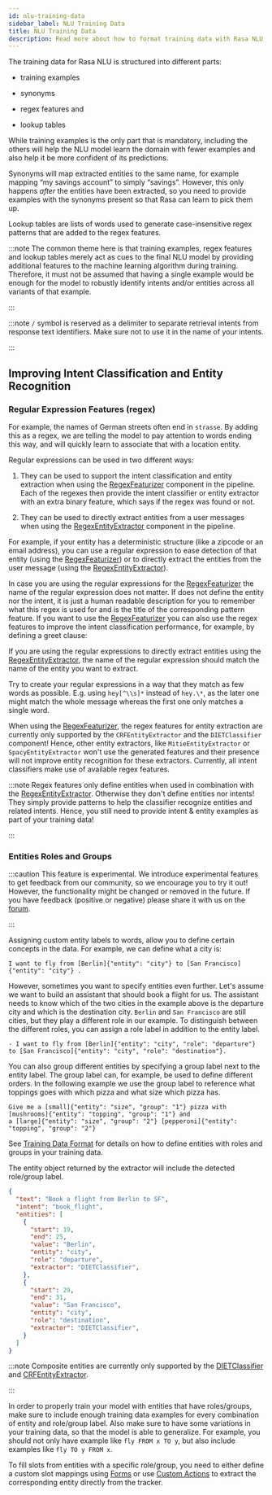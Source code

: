```yaml
---
id: nlu-training-data
sidebar_label: NLU Training Data
title: NLU Training Data
description: Read more about how to format training data with Rasa NLU for open source natural language processing.
---
```


The training data for Rasa NLU is structured into different parts:

* training examples

* synonyms

* regex features and

* lookup tables

While training examples is the only part that is mandatory, including the others will help the NLU model
learn the domain with fewer examples and also help it be more confident of its predictions.

Synonyms will map extracted entities to the same name, for example mapping “my savings account” to simply “savings”.
However, this only happens *after* the entities have been extracted, so you need to provide examples with the synonyms
present so that Rasa can learn to pick them up.

Lookup tables are lists of words used to generate
case-insensitive regex patterns that are added to the regex features.

:::note
The common theme here is that training examples, regex features and lookup tables merely act as cues to the final NLU
model by providing additional features to the machine learning algorithm during training. Therefore, it must not be
assumed that having a single example would be enough for the model to robustly identify intents and/or entities
across all variants of that example.

:::

:::note
`/` symbol is reserved as a delimiter to separate retrieval intents from response text identifiers. Make sure not
to use it in the name of your intents.

:::

## Improving Intent Classification and Entity Recognition

### Regular Expression Features (regex)

For example, the names of German streets often end in `strasse`. By adding this as a regex,
we are telling the model to pay attention to words ending this way, and will quickly learn to
associate that with a location entity.


Regular expressions can be used in two different ways:

1. They can be used to support the intent classification and entity extraction when using the [RegexFeaturizer](./components/featurizers.mdx#regexfeaturizer) component in the pipeline.
   Each of the regexes then provide the intent classifier or entity extractor with an extra binary feature, which says if the regex was found or not.

2. They can be used to directly extract entities from a user messages when using the [RegexEntityExtractor](./components/entity-extractors.mdx#regexentityextractor) component in the pipeline.

For example, if your entity has a deterministic structure (like a zipcode or an email address), you can use a regular
expression to ease detection of that entity (using the [RegexFeaturizer](./components/featurizers.mdx#regexfeaturizer)) or to directly extract the entities from
the user message (using the [RegexEntityExtractor](./components/entity-extractors.mdx#regexentityextractor)). 


In case you are using the regular expressions for the [RegexFeaturizer](./components/featurizers.mdx#regexfeaturizer) the name of the regular expression does
not matter. If does not define the entity nor the intent, it is just a human readable description for you to remember
what this regex is used for and is the title of the corresponding pattern feature.
If you want to use the [RegexFeaturizer](./components/featurizers.mdx#regexfeaturizer) you can also use the regex features to improve the intent
classification performance, for example, by defining a greet clause:


If you are using the regular expressions to directly extract entities using the [RegexEntityExtractor](./components/entity-extractors.mdx#regexentityextractor),
the name of the regular expression should match the name of the entity you want to extract.

Try to create your regular expressions in a way that they match as few words as possible. E.g. using `hey[^\\s]*`
instead of `hey.\*`, as the later one might match the whole message whereas the first one only matches a single word.

When using the [RegexFeaturizer](./components/featurizers.mdx#regexfeaturizer), the regex features for entity extraction are currently only supported by the
`CRFEntityExtractor` and the `DIETClassifier` component! Hence, other entity extractors, like
`MitieEntityExtractor` or `SpacyEntityExtractor` won't use the generated features and their
presence will not improve entity recognition for these extractors. Currently, all intent classifiers make use of
available regex features.

:::note
Regex features only define entities when used in combination with the [RegexEntityExtractor](./components/entity-extractors.mdx#regexentityextractor).
Otherwise they don't define entities nor intents! They simply provide patterns to help the classifier
recognize entities and related intents. Hence, you still need to provide intent & entity examples as part of your
training data!

:::


### Entities Roles and Groups

:::caution
This feature is experimental.
We introduce experimental features to get feedback from our community, so we encourage you to try it out!
However, the functionality might be changed or removed in the future.
If you have feedback (positive or negative) please share it with us on the [forum](https://forum.rasa.com).

:::

Assigning custom entity labels to words, allow you to define certain concepts in the data.
For example, we can define what a city is:

```
I want to fly from [Berlin]{"entity": "city"} to [San Francisco]{"entity": "city"} .
```

However, sometimes you want to specify entities even further.
Let's assume we want to build an assistant that should book a flight for us.
The assistant needs to know which of the two cities in the example above is the departure city and which is the
destination city.
`Berlin` and `San Francisco` are still cities, but they play a different role in our example.
To distinguish between the different roles, you can assign a role label in addition to the entity label.

```
- I want to fly from [Berlin]{"entity": "city", "role": "departure"} to [San Francisco]{"entity": "city", "role": "destination"}.
```

You can also group different entities by specifying a group label next to the entity label.
The group label can, for example, be used to define different orders.
In the following example we use the group label to reference what toppings goes with which pizza and
what size which pizza has.

```
Give me a [small]{"entity": "size", "group": "1"} pizza with [mushrooms]{"entity": "topping", "group": "1"} and
a [large]{"entity": "size", "group": "2"} [pepperoni]{"entity": "topping", "group": "2"}
```

See [Training Data Format](./training-data-format) for details on how to define entities with roles and groups in your training data.

The entity object returned by the extractor will include the detected role/group label.

```json
{
  "text": "Book a flight from Berlin to SF",
  "intent": "book_flight",
  "entities": [
    {
      "start": 19,
      "end": 25,
      "value": "Berlin",
      "entity": "city",
      "role": "departure",
      "extractor": "DIETClassifier",
    },
    {
      "start": 29,
      "end": 31,
      "value": "San Francisco",
      "entity": "city",
      "role": "destination",
      "extractor": "DIETClassifier",
    }
  ]
}
```

:::note
Composite entities are currently only supported by the [DIETClassifier](./components/intent-classifiers.mdx#dietclassifier) and [CRFEntityExtractor](./components/entity-extractors.mdx#crfentityextractor).

:::

In order to properly train your model with entities that have roles/groups, make sure to include enough training data
examples for every combination of entity and role/group label.
Also make sure to have some variations in your training data, so that the model is able to generalize.
For example, you should not only have example like `fly FROM x TO y`, but also include examples like
`fly TO y FROM x`.

To fill slots from entities with a specific role/group, you need to either define a custom slot mappings using
[Forms](./forms) or use [Custom Actions](./actions#custom-actions) to extract the corresponding entity directly from the tracker.

